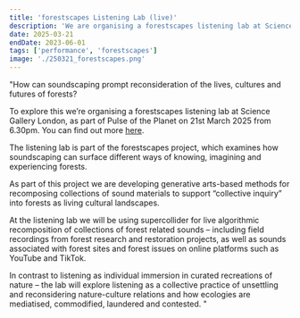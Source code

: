 ```yaml
---
title: 'forestscapes Listening Lab (live)'
description: 'We are organising a forestscapes listening lab at Science Gallery London, as part of Pulse of the Planet on 21st March 2025 from 6.30pm. '
date: 2025-03-21
endDate: 2023-06-01
tags: ['performance', 'forestscapes']
image: './250321_forestscapes.png'
---
```


"How can soundscaping prompt reconsideration of the lives, cultures and futures of forests?

To explore this we’re organising a forestscapes listening lab at Science Gallery London, as part of Pulse of the Planet on 21st March 2025 from 6.30pm. You can find out more [here](https://london.sciencegallery.com/sgl-events/pulse-of-the-planet).

The listening lab is part of the forestscapes project, which examines how soundscaping can surface different ways of knowing, imagining and experiencing forests.

As part of this project we are developing generative arts-based methods for recomposing collections of sound materials to support “collective inquiry” into forests as living cultural landscapes.

At the listening lab we will be using supercollider for live algorithmic recomposition of collections of forest related sounds – including field recordings from forest research and restoration projects, as well as sounds associated with forest sites and forest issues on online platforms such as YouTube and TikTok.

In contrast to listening as individual immersion in curated recreations of nature – the lab will explore listening as a collective practice of unsettling and reconsidering nature-culture relations and how ecologies are mediatised, commodified, laundered and contested. "
